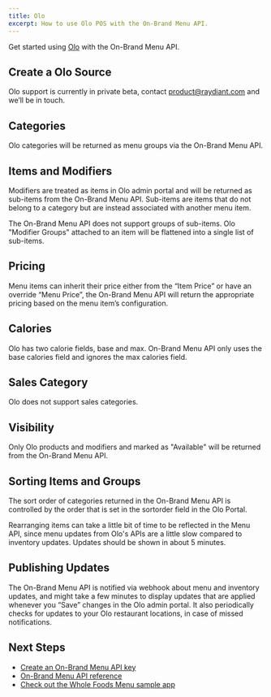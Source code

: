 ```yaml
---
title: Olo
excerpt: How to use Olo POS with the On-Brand Menu API.
---
```


Get started using [Olo](https://www.olo.com/) with the On-Brand Menu API.

## Create a Olo Source

Olo support is currently in private beta, contact [product@raydiant.com](mailto:product@raydiant.com) and we’ll be in touch.

## Categories

Olo categories will be returned as menu groups via the On-Brand Menu API. 

## Items and Modifiers

Modifiers are treated as items in Olo admin portal and will be returned as sub-items from the On-Brand Menu API. Sub-items are items that do not belong to a category but are instead associated with another menu item.

<Callout>The On-Brand Menu API does not support groups of sub-items. Olo "Modifier Groups" attached to an item will be flattened into a single list of sub-items.</Callout>

## Pricing
Menu items can inherit their price either from the “Item Price” or have an override “Menu Price”, the On-Brand Menu API will return the appropriate pricing based on the menu item’s configuration.

## Calories

Olo has two calorie fields, base and max. On-Brand Menu API only uses the base calories field and ignores the max calories field.  

## Sales Category

Olo does not support sales categories.

## Visibility

Only Olo products and modifiers and marked as "Available" will be returned from the On-Brand Menu API.

## Sorting Items and Groups

The sort order of categories returned in the On-Brand Menu API is controlled by the order that is set in the sortorder field in the Olo Portal.

<Callout>Rearranging items can take a little bit of time to be reflected in the Menu API, since menu updates from Olo's APIs are a little slow compared to inventory updates. Updates should be shown in about 5 minutes.</Callout>

## Publishing Updates

The On-Brand Menu API is notified via webhook about menu and inventory updates, and might take a few minutes to display updates that are applied whenever you “Save” changes in the Olo admin portal. It also periodically checks for updates to your Olo restaurant locations, in case of missed notifications.

## Next Steps

- [Create an On-Brand Menu API key](/docs/on-brand-menu-api/api-keys)
- [On-Brand Menu API reference](/docs/on-brand-menu-api/reference)
- [Check out the Whole Foods Menu sample app](/docs/get-started/sample-apps/whole-foods-menu)
